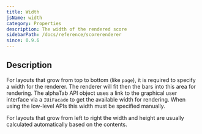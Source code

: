 ```yaml
---
title: Width
jsName: width
category: Properties
description: The width of the rendered score
sidebarPath: /docs/reference/scorerenderer
since: 0.9.6
---
```



## Description
For layouts that grow from top to bottom (like `page`), it is required to specify a width for the renderer.
The renderer will fit then the bars into this area for rendering. The alphaTab API object uses a link to the 
graphical user interface via a `IUiFacade` to get the available width for rendering. When using the low-level APIs
this width must be specified manually. 

For layouts that grow from left to right the width and height are usually calculated automatically based on 
the contents.

<PropertyDescription metadata={metadata} />